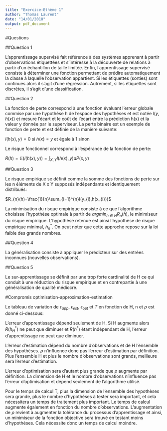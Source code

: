 ```yaml
---
title: "Exercice-Ethème 1"
author: "Thomas Laurent"
date: "14/01/2018"
output: pdf_document
---
```


#Questions

##Question 1

L'apprentissage supervisé fait référence à des systèmes apprenant à partir d'observations étiquettées et s'intéresse à la découverte de relations à partir d'un échantillon de taille limitée. Enfin, l'apprentissage supervisé consiste à déterminer une fonction permettant de prédire automatiquement la classe à laquelle l'observation appartient.
Si les étiquettes (sorties) sont continues alors il s'agit d'une régression. Autrement, si les étiquettes sont discrètes, il s'agit d'une classification.

##Question 2

La fonction de perte correspond à une fonction évaluant l'erreur globale commise par une hypothèse h de l'espace des hypothèses et est notée $l(y,h(x))$ et mesure l'écart et le coût de l'écart entre la prédiction h(x) et la valeur y donnée par le superviseur. La perte binaire est un exemple de fonction de perte et est définie de la manière suivante:

$l(h(x),y)=0$ si $h(x)=y$
et égale à 1 sinon

Le risque fonctionnel correspond à l'espérance de la fonction de perte:

$R(h)=\mathbb{E}(l(h(x),y))=\int_{X,Y}l(h(x),y)dP(x,y)$

##Question 3

Le risque empirique se définit comme la somme des fonctions de perte sur les n éléments de X x Y supposés indépendants et identiquement distribués:

$R_{n}(h)=\frac{1}{n}\sum_{i=1}^{n}l(y_{i},h(x_{i}))$

La minimisation du risque empirique consiste à ce que l'algorithme choisisse l'hypothèse optimale à partir de $argmin_{h \in H} R_n(h)$, le minimiseur du risque empirique. L'hypothèse retenue est ainsi l'hypothèse de risque empirique minimal, $h^{*}_n$. On peut noter que cette approche repose sur la loi faible des grands nombres.

##Question 4

La généralisation consiste à appliquer le prédicteur sur des entrées inconnues (nouvelles observations).

##Question 5

Le sur-apprentissage se définit par une trop forte cardinalité de H ce qui conduit à une réduction du risque empirique et en contrepartie à une généralisation de qualité médiocre.

#Compromis optimisation-approximation-estimation

Le tableau de variation de $\epsilon_{app}$, $\epsilon_{est}$, $\epsilon_{opt}$ et
$T$ en fonction de H, n et $\rho$ est donné ci-dessous:
\begin{center}
\begin{tabular}{|l|c|c|c|}
  \hline
  Paramètres & H & n & $\rho$ \\
  \hline
  $\epsilon_{app}$ & ↓ & X & X\\
  $\epsilon_{est}$ & ↓ & ↓ & X\\
  $\epsilon_{opt}$ & X & X & ↑\\
  $T$ & ↑ & ↑ & ↓\\
  \hline
\end{tabular}
\end{center}

L'erreur d'apprentissage dépend seulement de H. Si H augmente alors $R(h^{*}_{H})$ ne peut que diminuer et $R(h^{*})$ étant indépendant de H, l'erreur d'apprentissage ne peut que diminuer.

L'erreur d'estimation dépend du nombre d'observations et de H l'ensemble des hypothèses.  $\rho$ n'influence donc pas l'erreur d'estimation par définition. Plus l'ensemble H et plus le nombre d'observations sont grands, meilleure sera l'erreur d'estimation.

L'erreur d'optimisation sera d'autant plus grande que $\rho$ augmente par définition. La dimension de H et le nombre d'observations n'influence pas l'erreur d'optimisation et dépend seulement de l'algorithme utilisé.

Pour le temps de calcul T, plus la dimension de l'ensemble des hypothèses sera grande, plus le nombre d'hypothèses à tester sera important, et cela nécessitera un temps de traitement plus important. Le temps de calcul augmente également en fonction du nombre d'observations. L'augmentation de $\rho$ revient à augmenter la tolérance du processus d'apprentissage et ainsi, un minimiseur de la fonction objective sera trouvé en testant moins d'hypothèses. Cela nécessite donc un temps de calcul moindre.
